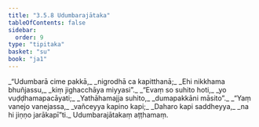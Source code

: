 ```yaml
---
title: "3.5.8 Udumbarajātaka"
tableOfContents: false
sidebar:
  order: 9
type: "tipitaka"
basket: "su"
book: "ja1"
---
```



<DynamicBreadcrumb />

<Division number="142" book="ja1" bookNo="22" page="293">

<Paragraph number="866" type="verses" book="ja1">
_“Udumbarā cime pakkā,_  
_nigrodhā ca kapitthanā;_  
_Ehi nikkhama bhuñjassu,_  
_kiṃ jighacchāya miyyasi”._  

</Paragraph>

</Division>
<Division number="143" book="ja1" bookNo="22" page="293">

<Paragraph number="867" type="verses" book="ja1">
_“Evaṃ so suhito hoti,_  
_yo vuḍḍhamapacāyati;_  
_Yathāhamajja suhito,_  
_dumapakkāni māsito”._  

</Paragraph>

</Division>
<Division number="144" book="ja1" bookNo="22" page="293">

<Paragraph number="868" type="verses" book="ja1">
_“Yaṃ vanejo vanejassa,_  
_vañceyya kapino kapi;_  
_Daharo kapi saddheyya,_  
_na hi jiṇṇo jarākapī”ti._  


</Paragraph>
</Division>

<Paragraph number="869" type="center" book="ja1">
Udumbarajātakaṃ aṭṭhamaṃ.
</Paragraph>